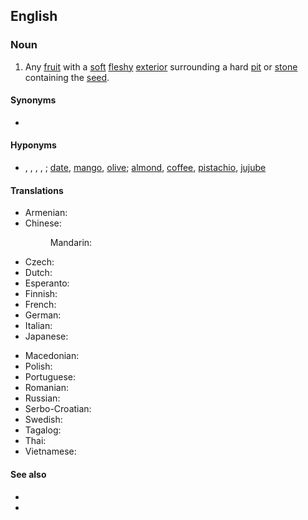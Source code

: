 {{also|stonefruit|stone-fruit}}
==English==
{{wikipedia|Drupe}}

===Noun===
{{en-noun}}

# Any [[fruit]] with a [[soft]] [[fleshy]] [[exterior]] surrounding a hard [[pit]] or [[stone]] containing the [[seed]].

====Synonyms====
* {{l|en|drupe}}

====Hyponyms====
* {{l|en|apricot}}, {{l|en|cherry}}, {{l|en|nectarine}}, {{l|en|peach}}, {{l|en|plum}}; [[date]], [[mango]], [[olive]]; [[almond]], [[coffee]], [[pistachio]], [[jujube]]

====Translations====
{{trans-top|fruit with soft flesh and a hard pit}}
* Armenian: {{t-needed|hy}}
* Chinese:
*: Mandarin: {{t+|cmn|核果|tr=héguǒ|sc=Hani}}
* Czech: {{t|cs|peckovice|f}}
* Dutch: {{t+|nl|steenvrucht|f}}
* Esperanto: {{t-needed|eo}}
* Finnish: {{t+|fi|luumarja}}
* French: {{t+|fr|drupe|f}}
* German: {{t+|de|Steinfrucht|f}}
* Italian: {{t+|it|drupa|f}}
* Japanese: {{t-needed|ja}}
{{trans-mid}}
* Macedonian: {{t|mk|јаткесто овошје|n|tr=játkesto óvošje|sc=Cyrl}}
* Polish: {{t|pl|pestkowiec|m-an}}
* Portuguese: {{t+|pt|drupa|f}}
* Romanian: {{t+|ro|drupă|f}}
* Russian: {{t+|ru|костя́нка|f}}
* Serbo-Croatian: {{t+|sh|koštunica}}
* Swedish: {{t+|sv|stenfrukt|c}}
* Tagalog: {{t|tl|labtasbunga}}
* Thai: {{t-needed|th}}
* Vietnamese: {{t|vi|quả hạch}}
{{trans-bottom}}

====See also====
* {{l|en|clingstone}}
* {{l|en|freestone}}